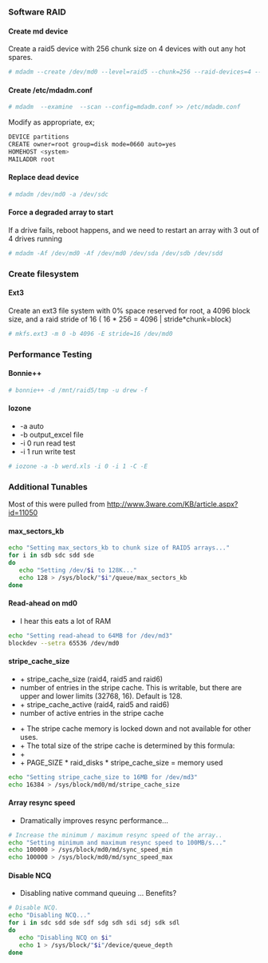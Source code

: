 ===Software RAID===
====Create md device====
Create a raid5 device with 256 chunk size on 4 devices with out any hot spares.
<syntaxhighlight lang=bash>
# mdadm --create /dev/md0 --level=raid5 --chunk=256 --raid-devices=4 --spare-devices=0 /dev/sd[b-e]
</syntaxhighlight>

====Create /etc/mdadm.conf====
<syntaxhighlight lang=bash>
# mdadm  --examine  --scan --config=mdadm.conf >> /etc/mdadm.conf
</syntaxhighlight>

Modify as appropriate, ex;
<syntaxhighlight lang=bash>
DEVICE partitions
CREATE owner=root group=disk mode=0660 auto=yes
HOMEHOST <system>
MAILADDR root
</syntaxhighlight>

====Replace dead device====
<syntaxhighlight lang=bash>
# mdadm /dev/md0 -a /dev/sdc
</syntaxhighlight>

====Force a degraded array to start====
If a drive fails, reboot happens, and we need to restart an array with 3 out of 4 drives running
<syntaxhighlight lang=bash>
# mdadm -Af /dev/md0 -Af /dev/md0 /dev/sda /dev/sdb /dev/sdd
</syntaxhighlight>

===Create filesystem===
====Ext3====
Create an ext3 file system with 0% space reserved for root, a 4096 block size, and a raid stride of 16 ( 16 * 256 = 4096 | stride*chunk=block)
<syntaxhighlight lang=bash>
# mkfs.ext3 -m 0 -b 4096 -E stride=16 /dev/md0
</syntaxhighlight>

===Performance Testing===
====Bonnie++====
<syntaxhighlight lang=bash>
# bonnie++ -d /mnt/raid5/tmp -u drew -f
</syntaxhighlight>

====Iozone====
*-a auto 
*-b output_excel file 
*-i 0 run read test 
*-i 1 run write test

<syntaxhighlight lang=bash>
# iozone -a -b werd.xls -i 0 -i 1 -C -E
</syntaxhighlight>

===Additional Tunables===
Most of this were pulled from http://www.3ware.com/KB/article.aspx?id=11050

====max_sectors_kb====
<syntaxhighlight lang=bash>
echo "Setting max_sectors_kb to chunk size of RAID5 arrays..."
for i in sdb sdc sdd sde
do
   echo "Setting /dev/$i to 128K..."
   echo 128 > /sys/block/"$i"/queue/max_sectors_kb
done
</syntaxhighlight>

====Read-ahead on md0====
*I hear this eats a lot of RAM
<syntaxhighlight lang=bash>
echo "Setting read-ahead to 64MB for /dev/md3"
blockdev --setra 65536 /dev/md0
</syntaxhighlight>

====stripe_cache_size====
* + stripe_cache_size (raid4, raid5 and raid6)
* number of entries in the stripe cache. This is writable, but there are upper and lower limits (32768, 16). Default is 128.
* + stripe_cache_active (raid4, raid5 and raid6)
* number of active entries in the stripe cache


* + The stripe cache memory is locked down and not available for other uses.
* + The total size of the stripe cache is determined by this formula:
* +
* + PAGE_SIZE * raid_disks * stripe_cache_size = memory used
<syntaxhighlight lang=bash>
echo "Setting stripe_cache_size to 16MB for /dev/md3"
echo 16384 > /sys/block/md0/md/stripe_cache_size
</syntaxhighlight>

====Array resync speed====
* Dramatically improves resync performance...
<syntaxhighlight lang=bash>
# Increase the minimum / maximum resync speed of the array..
echo "Setting minimum and maximum resync speed to 100MB/s..."
echo 100000 > /sys/block/md0/md/sync_speed_min
echo 100000 > /sys/block/md0/md/sync_speed_max
</syntaxhighlight>

====Disable NCQ====
* Disabling native command queuing ... Benefits?
<syntaxhighlight lang=bash>
# Disable NCQ.
echo "Disabling NCQ..."
for i in sdc sdd sde sdf sdg sdh sdi sdj sdk sdl
do
   echo "Disabling NCQ on $i"
   echo 1 > /sys/block/"$i"/device/queue_depth
done
</syntaxhighlight>